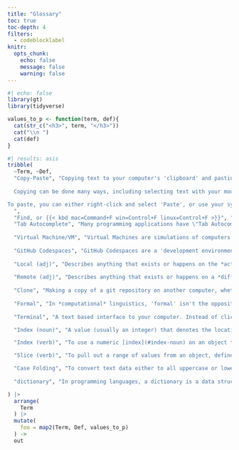 ```yaml
---
title: "Glossary"
toc: true
toc-depth: 4
filters: 
  - codeblocklabel
knitr: 
  opts_chunk: 
    echo: false
    message: false
    warning: false
---
```


```r
#| echo: false
library(gt)
library(tidyverse)
```

```r
values_to_p <- function(term, def){
  cat(str_c("<h3>", term, "</h3>"))
  cat("\\n ")
  cat(def)
}
```

```r
#| results: asis
tribble(
  ~Term, ~Def,
  "Copy-Paste", "Copying text to your computer's 'clipboard' and pasting it into another location. 
  
  Copying can be done many ways, including selecting text with your mouse, right-clicking then selecting 'copy', by selecting text and using your computer's 'hotkey' for copying ({{< kbd mac=Command+C win=Control+C, linux=Control+C >}}), or, in the course documents, by clicking on the 'copy' icon in most code chunks.

To paste, you can either right-click and select 'Paste', or use your system's 'hotkey' ({{< kbd mac=Command+V win=Control+V linux=Control+V >}}).
  ",
  "Find, or {{< kbd mac=Command+F win=Control+F linux=Control+F >}}", "You can find text in most pages or documents by either typing {{< kbd mac=Command+F win=Control+F linux=Control+F >}}, then typing in the text you want to find in the dialogue box that pops up.",
  "Tab Autocomplete", "Many programming applications have \"Tab Autocomplete\" suggestions that allow you to type in just a few letters of the command, function, or variable you want to use, and then hit {{< kbd Tab >}}.",
  
  "Virtual Machine/VM", "Virtual Machines are simulations of computers. It's like having an encapsulated computer, running its own operating system and programs, that borrows memory and computing resources from computers it's running on.",
  
  "GitHub Codespaces", "GitHub Codespaces are a 'development environment', running on a [Virtual Machine](#virtual-machine-vm). They're like mini computers you can access through your web browser that get created just for the repository you launch one in. The actual memory and computation are being run on GitHub's physical computers.",
  
  "Local (adj)", "Describes anything that exists or happens on the *actual* device you're interacting with. For example, if you have a Microsoft Word document on your computer that ends in .docx, it is probably 'local' (even if theres a ['remote'](#remote-adj) copy somewhere). These days, it's not always obvious if things happen locally or remotely. If you have a phone that does facial recognition on pictures you take, if the facial recognition program runs *on* your phone, it's 'local'. But if the picture needs to get uploaded to Apple or Google first, then the facial recognition is 'remote'.",
  
  "Remote (adj)", "Describes anything that exists or happens on a *different* device than the one you're interacting with. For example, if you edit a Google Doc, the actual document is stored on a Google computer, not on the device you're editing.",
  
  "Clone", "Making a copy of a git repository on another computer, whether [locally](#local-adj) or [remotely](#remote-adj).",
  
  "Formal", "In *computational* linguistics, 'formal' isn't the opposite of 'casual'. It's about any system or language which has a strict set of acceptable symbols, and how they can be combined.",
  
  "Terminal", "A text based interface to your computer. Instead of clicking on visual icons to, say, open a folder and look at its contents, you type in text based commands like `cd` and `ls`.",

  "Index (noun)", "A value (usually an integer) that denotes the location of a valuable in an indexable object.",

  "Index (verb)", "To use a numeric [index](#index-noun) on an object to return the value at that index.",

  "Slice (verb)", "To pull out a range of values from an object, defined by a starting and stopping position.",

  "Case Folding", "To convert text data either to all uppercase or lowercase characters.",
  
  "dictionary", "In programming languages, a dictionary is a data structure that stores key, value pairs, and lets you retrieve a value with a given key.",

) |>
  arrange(
    Term
  ) |>
  mutate(
    foo = map2(Term, Def, values_to_p)
  ) ->
  out
```

